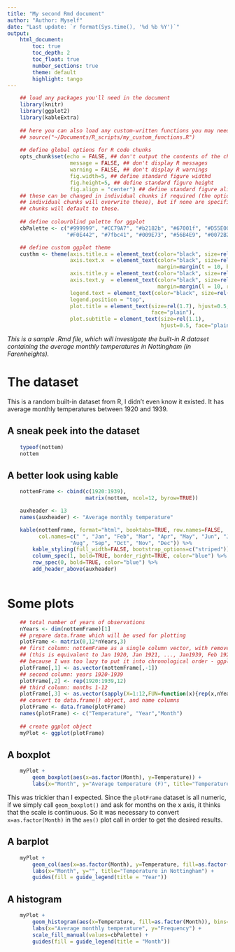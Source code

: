 ```yaml
---
title: "My second Rmd document"
author: "Author: Myself"
date: "Last update: `r format(Sys.time(), '%d %b %Y')`"
output: 
    html_document:
        toc: true
        toc_depth: 2
        toc_float: true
        number_sections: true
        theme: default
        highlight: tango
---
```


```r
	## load any packages you'll need in the document
	library(knitr)
	library(ggplot2)
	library(kableExtra)
	
	## here you can also load any custom-written functions you may need
	## source("~/Documents/R_scripts/my_custom_functions.R")
	
	## define global options for R code chunks
	opts_chunk$set(echo = FALSE, ## don't output the contents of the chunk
					message = FALSE, ## don't display R messages
					warning = FALSE, ## don't display R warnings
					fig.width=5, ## define standard figure widthd
					fig.height=5, ## define standard figure height
					fig.align = "center") ## define standard figure alignment
	## these can be changed in individual chunks if required (the options in
	## individual chunks will overwrite these), but if none are specified the 
	## chunks will default to these.
	
	## define colourblind palette for ggplot
	cbPalette <- c("#999999", "#CC79A7", "#b2182b", "#67001f", "#D55E00", "#E69F00", 
				   "#F0E442", "#7fbc41", "#009E73", "#56B4E9", "#0072B2", "#542788")

	## define custom ggplot theme
	custhm <- theme(axis.title.x = element_text(color="black", size=rel(1.5)),
					axis.text.x  = element_text(color="black", size=rel(1.5), 
												margin=margin(t = 10, b = 10)),
					axis.title.y = element_text(color="black", size=rel(1.5)),
					axis.text.y  = element_text(color="black", size=rel(1.5), 
												margin=margin(l = 10, r = 10)),
					legend.text = element_text(color="black", size=rel(1.2)),
					legend.position = "top",
					plot.title = element_text(size=rel(1.7), hjust=0.5, 
											  face="plain"),
					plot.subtitle = element_text(size=rel(1.1), 
												 hjust=0.5, face="plain"))
```

<!-- start of the document -->
<!-- comments in html are written like this :) -->

_This is a sample .Rmd file, which will investigate the built-in R dataset 
containing the average monthly temperatures in Nottingham (in Farenheights)._


# The dataset {.tabset .tabset-pills}

This is a random built-in dataset from R, I didn't even know it existed. 
It has average monthly temperatures between 1920 and 1939.

## A sneak peek into the dataset
```r
	typeof(nottem)
	nottem
```

## A better look using kable
```r
	nottemFrame <- cbind(c(1920:1939),
						 matrix(nottem, ncol=12, byrow=TRUE))

	auxheader <- 13
	names(auxheader) <- "Average monthly temperature"

	kable(nottemFrame, format="html", booktabs=TRUE, row.names=FALSE,
		  col.names=c(" ", "Jan", "Feb", "Mar", "Apr", "May", "Jun", "Jul", 
		  			"Aug", "Sep", "Oct", "Nov", "Dec")) %>%
		kable_styling(full_width=FALSE, bootstrap_options=c("striped")) %>%
		column_spec(1, bold=TRUE, border_right=TRUE, color="blue") %>%
		row_spec(0, bold=TRUE, color="blue") %>%
		add_header_above(auxheader)
		
```

# Some plots {.tabset .tabset-pills}

```r
	## total number of years of observations
	nYears <- dim(nottemFrame)[1]
 	## prepare data.frame which will be used for plotting
	plotFrame <- matrix(0,12*nYears,3)
	## first column: nottemFrame as a single column vector, with removed $Years column
	## (this is equivalent to Jan 1920, Jan 1921, ..., Jan1939, Feb 1920, ..., Dec 1939
	## because I was too lazy to put it into chronological order - ggplot will be fine)
	plotFrame[,1] <- as.vector(nottemFrame[,-1])
	## second column: years 1920-1939
	plotFrame[,2] <- rep(1920:1939,12)
	## third column: months 1-12
	plotFrame[,3] <- as.vector(sapply(X=1:12,FUN=function(x){rep(x,nYears)}))
	## convert to data.frame() object, and name columns
	plotFrame <- data.frame(plotFrame)
	names(plotFrame) <- c("Temperature", "Year","Month")
		
	## create ggplot object
	myPlot <- ggplot(plotFrame) 
```

## A boxplot

```r
	myPlot +
		geom_boxplot(aes(x=as.factor(Month), y=Temperature)) +
		labs(x="Month", y="Average temperature (F)", title="Temperature in Nottingham")
```
This was trickier than I expected. Since the `plotFrame` dataset is all numeric,
if we simply call `geom_boxplot()` and ask for months on the x axis, it thinks 
that the scale is continuous. So it was necessary to convert `x=as.factor(Month)`
in the `aes()` plot call in order to get the desired results.


## A barplot

```r
	myPlot +
		geom_col(aes(x=as.factor(Month), y=Temperature, fill=as.factor(Year))) +
		labs(x="Month", y="", title="Temperature in Nottingham") +
		guides(fill = guide_legend(title = "Year"))
```

## A histogram
```r
	myPlot +
		geom_histogram(aes(x=Temperature, fill=as.factor(Month)), bins=25) +
		labs(x="Average monthly temperature", y="Frequency") +
		scale_fill_manual(values=cbPalette) +
		guides(fill = guide_legend(title = "Month"))
		
```